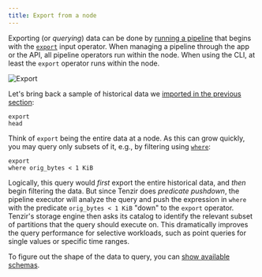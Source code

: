 ```yaml
---
title: Export from a node
---
```


Exporting (or _querying_) data can be done by [running a
pipeline](/guides/basic-usage/run-pipelines) that begins with the
[`export`](/reference/operators/export) input operator. When managing a
pipeline through the app or the API, all pipeline operators run within the node.
When using the CLI, at least the `export` operator runs within the node.

![Export](export-from-a-node.svg)

Let's bring back a sample of historical data we [imported in the previous
section](/guides/edge-storage/import-into-a-node):

```tql
export
head
```

Think of `export` being the entire data at a node. As this can grow quickly, you
may query only subsets of it, e.g., by filtering using
[`where`](/reference/operators/where):

```tql
export
where orig_bytes < 1 KiB
```

Logically, this query would _first_ export the entire historical data, and
_then_ begin filtering the data. But since Tenzir does _predicate pushdown_, the
pipeline executor will analyze the query and push the expression in `where` with
the predicate `orig_bytes < 1 KiB` "down" to the `export` operator. Tenzir's
storage engine then asks its catalog to identify the relevant subset of
partitions that the query should execute on. This dramatically improves the
query performance for selective workloads, such as point queries for single
values or specific time ranges.

To figure out the shape of the data to query, you can [show available
schemas](show-available-schemas).
